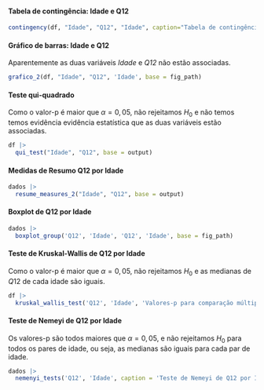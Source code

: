 #### Tabela de contingência: Idade e Q12

```r
contingency(df, "Idade", "Q12", "Idade", caption="Tabela de contingência: Idade e Q12.", base = output)
```

#### Gráfico de barras: Idade e Q12

Aparentemente as duas variáveis _Idade_ e _Q12_ não estão associadas.

```r
grafico_2(df, "Idade", "Q12", 'Idade', base = fig_path)
```

#### Teste qui-quadrado

Como o valor-p é maior que $\alpha=0,05$, não rejeitamos $H_0$ e não temos temos evidência evidência estatística que as duas variáveis estão associadas. 

```r
df |> 
  qui_test("Idade", "Q12", base = output)
```

\cleardoublepage

#### Medidas de Resumo Q12 por Idade

```r
dados |> 
  resume_measures_2("Idade", "Q12", base = output)
```

#### Boxplot de Q12 por Idade 


```r
dados |>
  boxplot_group('Q12', 'Idade', 'Q12', 'Idade', base = fig_path)
```

#### Teste de Kruskal-Wallis de Q12 por Idade

Como o valor-p é maior que $\alpha=0,05$, não rejeitamos $H_0$ e as medianas de $Q12$ de cada idade são iguais.

```r
df |> 
  kruskal_wallis_test('Q12', 'Idade', 'Valores-p para comparação múltipla de medianas: Q12 e Idade.', base = output)
```

#### Teste de Nemeyi de Q12 por Idade

Os valores-p são todos maiores que $\alpha=0,05$, e não rejeitamos $H_0$ para todos os pares de idade, ou seja, as medianas são iguais para cada par de idade.

```r
dados |> 
  nemenyi_tests('Q12', 'Idade', caption = 'Teste de Nemeyi de Q12 por Idade.', base = output)
```
